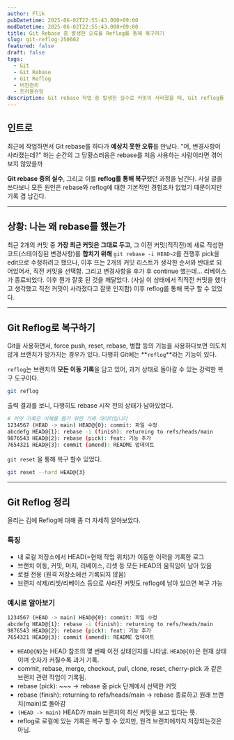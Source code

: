 ```yaml
---
author: Flik
pubDatetime: 2025-06-02T22:55:43.000+09:00
modDatetime: 2025-06-02T22:55:43.000+09:00
title: Git Rebase 중 발생한 오류를 Reflog를 통해 복구하기
slug: git-reflog-250602
featured: false
draft: false
tags:
  - Git
  - Git Rebase
  - Git Reflog
  - 버전관리
  - 트러블슈팅
description: Git rebase 작업 중 발생한 실수로 커밋이 사라졌을 때, Git reflog를 활용해 복구했던 경험을 다루며, 추가로 Git Reflog에 대해 알게된 점에 대해 간단히 정리합니다.
---
```


## 인트로

최근에 작업하면서 Git rebase를 하다가 **예상치 못한 오류**를 만났다.
"어, 변경사항이 사라졌는데?" 하는 순간의 그 당황스러움은 rebase를 처음 사용하는 사람이라면 겪어보지 않았을까

**Git rebase 중의 실수**, 그리고 이를 **reflog를 통해 복구**했던 과정을 남긴다.
사실 글을 쓰다보니 모든 원인은 rebase와 reflog에 대한 기본적인 경험조차 없었기 때문이지만 기록 겸 남긴다.

---

## 상황: 나는 왜 rebase를 했는가

최근 2개의 커밋 중 **가장 최근 커밋은 그대로 두고**, 그 이전 커밋(직직전)에 새로 작성한 코드(스테이징된 변경사항)를 **합치기 위해** `git rebase -i HEAD~2`를 진행후 pick을 edit으로 수정하려고 했으나,
이후 뜨는 2개의 커밋 리스트가 생각한 순서와 반대로 되어있어서, 직전 커밋을 선택함.
그리고 변경사항을 후가 후 continue 했는데... 리베이스가 종료되었다.
이후 뭔가 잘못 된 것을 깨달았다. (사실 이 상태에서 직직전 커밋을 했다고 생각했고 직전 커밋이 사라졌다고 잘못 인지함)
이후 reflog를 통해 복구 할 수 있었다.

---

## Git Reflog로 복구하기

Git을 사용하면서, force push, reset, rebase, 병합 등의 기능을 사용하다보면 의도치 않게 브랜치가 망가지는 경우가 있다.
다행히 Git에는 \*\*`reflog`\*\*라는 기능이 있다.

`reflog`는 브랜치의 **모든 이동 기록**을 담고 있어, 과거 상태로 돌아갈 수 있는 강력한 복구 도구이다.

```bash
git reflog
```

출력 결과를 보니, 다행히도 rebase 시작 전의 상태가 남아있었다.

```bash
# 커밋 기록은 이해를 돕기 위한 가짜 데이터입니다
1234567 (HEAD -> main) HEAD@{0}: commit: 파일 수정
abcdefg HEAD@{1}: rebase -i (finish): returning to refs/heads/main
9876543 HEAD@{2}: rebase (pick): feat: 기능 추가
7654321 HEAD@{3}: commit (amend): README 업데이트
```

`git reset` 을 통해 복구 할수 있었다.

```bash
git reset --hard HEAD@{3}
```

---

## Git Reflog 정리

올리는 김에 Reflog에 대해 좀 더 자세히 알아보았다.

### 특징

- 내 로컬 저장소에서 HEAD(=현재 작업 위치)가 이동한 이력을 기록한 로그
- 브랜치 이동, 커밋, 머지, 리베이스, 리셋 등 모든 HEAD의 움직임이 남아 있음
- 로컬 전용 (원격 저장소에선 기록되지 않음)
- 브랜치 삭제/리셋/리베이스 등으로 사라진 커밋도 reflog에 남아 있으면 복구 가능

### 예시로 알아보기

```bash
1234567 (HEAD -> main) HEAD@{0}: commit: 파일 수정
abcdefg HEAD@{1}: rebase -i (finish): returning to refs/heads/main
9876543 HEAD@{2}: rebase (pick): feat: 기능 추가
7654321 HEAD@{3}: commit (amend): README 업데이트
```

- `HEAD@{N}`는 HEAD 참조의 몇 번째 이전 상태인지를 나타냄. `HEAD@{0}`은 현재 상태이며 숫자가 커질수록 과거 기록.
- commit, rebase, merge, checkout, pull, clone, reset, cherry-pick 과 같은 브랜치 관련 작업이 기록됨.
- rebase (pick): ~~~ → rebase 중 pick 단계에서 선택한 커밋
- rebase (finish): returning to refs/heads/main → rebase 종료하고 원래 브랜치(main)로 돌아감
- `(HEAD -> main)` HEAD가 main 브랜치의 최신 커밋을 보고 있다는 뜻.
- reflog로 로컬에 있는 기록은 복구 할 수 있지만, 원격 브랜치에까지 저장되는것은 아님.
